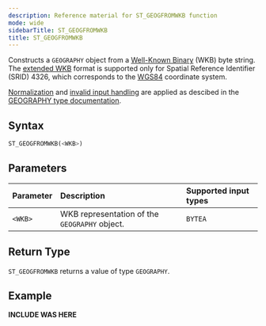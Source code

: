 ```yaml
---
description: Reference material for ST_GEOGFROMWKB function
mode: wide
sidebarTitle: ST_GEOGFROMWKB
title: ST_GEOGFROMWKB
---
```



Constructs a `GEOGRAPHY` object from a [Well-Known Binary](https://en.wikipedia.org/wiki/Well-known_text_representation_of_geometry#Well-known_binary) (WKB) byte string. The [extended WKB](https://en.wikipedia.org/wiki/Well-known_text_representation_of_geometry#Format_variations) format is supported only for Spatial Reference Identifier (SRID) 4326, which corresponds to the [WGS84](https://en.wikipedia.org/wiki/World_Geodetic_System#WGS_84) coordinate system.

[Normalization](/sql_reference/geography-data-type#normalization) and [invalid input handling](/sql_reference/geography-data-type#invalid-inputs) are applied as descibed in the [GEOGRAPHY type documentation](/sql_reference/geography-data-type).

## Syntax


```sql
ST_GEOGFROMWKB(<WKB>)
```

## Parameters 


| Parameter | Description                                                                                                         | Supported input types |
| :--------- | :------------------------------------------------------------------------------------------------------------------- | :-------------------|
| `<WKB>`   | WKB representation of the `GEOGRAPHY` object. | `BYTEA` |

## Return Type
`ST_GEOGFROMWKB` returns a value of type `GEOGRAPHY`.

## Example


**INCLUDE WAS HERE**

